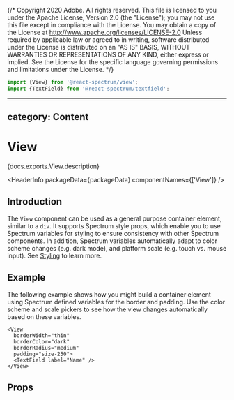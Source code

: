 {/* Copyright 2020 Adobe. All rights reserved.
This file is licensed to you under the Apache License, Version 2.0 (the "License");
you may not use this file except in compliance with the License. You may obtain a copy
of the License at http://www.apache.org/licenses/LICENSE-2.0
Unless required by applicable law or agreed to in writing, software distributed under
the License is distributed on an "AS IS" BASIS, WITHOUT WARRANTIES OR REPRESENTATIONS
OF ANY KIND, either express or implied. See the License for the specific language
governing permissions and limitations under the License. */}



```jsx import
import {View} from '@react-spectrum/view';
import {TextField} from '@react-spectrum/textfield';
```

---
category: Content
---

# View

<PageDescription>{docs.exports.View.description}</PageDescription>

<HeaderInfo
  packageData={packageData}
  componentNames={['View']} />

## Introduction

The `View` component can be used as a general purpose container element, similar to a
`div`. It supports Spectrum style props, which enable you to use Spectrum variables for
styling to ensure consistency with other Spectrum components. In addition, Spectrum
variables automatically adapt to color scheme changes (e.g. dark mode), and platform
scale (e.g. touch vs. mouse input). See [Styling](styling.html) to learn more.

## Example

The following example shows how you might build a container element using Spectrum defined
variables for the border and padding. Use the color scheme and scale pickers to see how the
view changes automatically based on these variables.

```tsx example themeSwitcher=true
<View
  borderWidth="thin"
  borderColor="dark"
  borderRadius="medium"
  padding="size-250">
  <TextField label="Name" />
</View>
```

## Props

<PropTable component={docs.exports.View} links={docs.links} />
